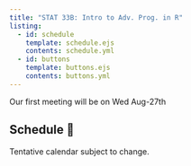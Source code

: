 ```yaml
---
title: "STAT 33B: Intro to Adv. Prog. in R"
listing:
  - id: schedule
    template: schedule.ejs
    contents: schedule.yml
  - id: buttons
    template: buttons.ejs
    contents: buttons.yml
---
```


::: {#buttons}
:::


::: {.callout-note title="Announcements 📣"}

Our first meeting will be on Wed Aug-27th
:::


## Schedule 📅

Tentative calendar subject to change.

::: {#schedule}
:::



